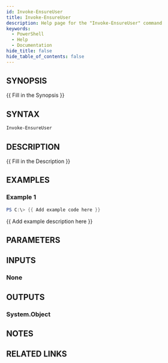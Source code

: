 ```yaml
---
id: Invoke-EnsureUser
title: Invoke-EnsureUser
description: Help page for the "Invoke-EnsureUser" command
keywords:
  - PowerShell
  - Help
  - Documentation
hide_title: false
hide_table_of_contents: false
---
```


## SYNOPSIS

\{\{ Fill in the Synopsis \}\}

## SYNTAX

```powershell
Invoke-EnsureUser
```

## DESCRIPTION

\{\{ Fill in the Description \}\}

## EXAMPLES

### Example 1

```powershell
PS C:\> {{ Add example code here }}
```

\{\{ Add example description here \}\}

## PARAMETERS

## INPUTS

### None

## OUTPUTS

### System.Object

## NOTES

## RELATED LINKS
